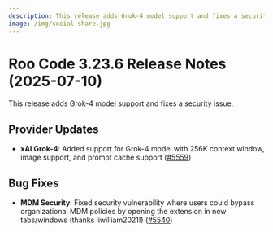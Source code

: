 ```yaml
---
description: This release adds Grok-4 model support and fixes a security issue.
image: /img/social-share.jpg
---
```


# Roo Code 3.23.6 Release Notes (2025-07-10)

This release adds Grok-4 model support and fixes a security issue.

## Provider Updates

* **xAI Grok-4**: Added support for Grok-4 model with 256K context window, image support, and prompt cache support ([#5559](https://github.com/RooCodeInc/Roo-Code/pull/5559))

## Bug Fixes

* **MDM Security**: Fixed security vulnerability where users could bypass organizational MDM policies by opening the extension in new tabs/windows (thanks liwilliam2021!) ([#5540](https://github.com/RooCodeInc/Roo-Code/pull/5540))